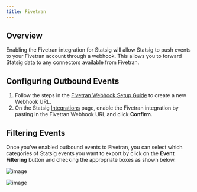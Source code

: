 ```yaml
---
title: Fivetran
---
```



## Overview

Enabling the Fivetran integration for Statsig will allow Statsig to push events to your Fivetran account through a webhook. This allows you to forward Statsig data to any connectors available from Fivetran.

## Configuring Outbound Events

1. Follow the steps in the [Fivetran Webhook Setup Guide](https://fivetran.com/docs/events/webhooks/setup-guide) to create a new Webhook URL.
2. On the Statsig [Integrations](https://console.statsig.com/integrations) page, enable the Fivetran integration by pasting in the Fivetran Webhook URL and click **Confirm**.

<EventFormats />

## Filtering Events

Once you've enabled outbound events to Fivetran, you can select which categories of Statsig events you want to export by click on the **Event Filtering** button and checking the appropriate boxes as shown below.

![image](https://user-images.githubusercontent.com/1315028/150854805-c70a1e01-5d3e-407f-9f2b-2eccafbe04a3.png)

![image](https://user-images.githubusercontent.com/1315028/150855038-fc6add6c-48ed-4063-8fdf-b210b43a3308.png)
